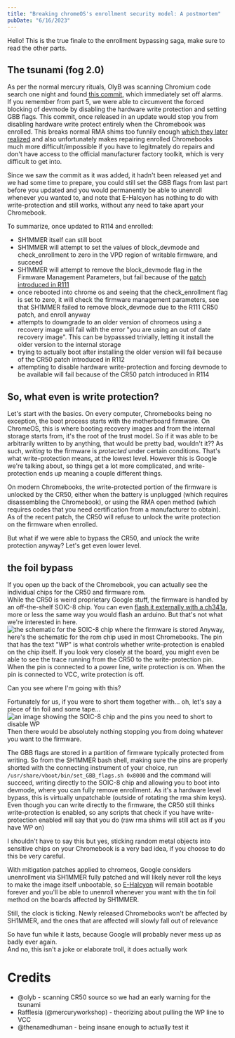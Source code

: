```yaml
---
title: "Breaking chromeOS's enrollment security model: A postmortem"
pubDate: "6/16/2023"
---
```


Hello! This is the true finale to the enrollment bypassing saga, make sure to read the other parts.

## The tsunami (fog 2.0)

As per the normal mercury rituals, OlyB was scanning Chromium code search one night and found [this commit](https://chromium.Googlesource.com/chromiumos/platform/ec/+/53a6bef971baa7110b6c2367554acf8b77331fb6%5E%21/#F1),
which immediately set off alarms. If you remember from part 5, we were able to circumvent the forced blocking of devmode by disabling the hardware write protection and setting GBB flags.
This commit, once released in an update would stop you from disabling hardware write protect entirely when the Chromebook was enrolled. This breaks normal RMA shims too funnily enough
[which they later realized](https://chromium.Googlesource.com/chromiumos/platform/ec/+/46fd92b93d48ce3c162ae2dd66a698faf3e6ad02) and also unfortunately makes repairing enrolled Chromebooks much more difficult/impossible if you have to legitmately do repairs and don't have access to the official manufacturer factory toolkit, which is very difficult to get into.

Since we saw the commit as it was added, it hadn't been released yet and we had some time to prepare, you could still set the GBB flags from last part before you updated and you would permanently be able to unenroll whenever you wanted to, and
note that E-Halcyon has nothing to do with write-protection and still works, without any need to take apart your Chromebook.

To summarize, once updated to R114 and enrolled:

- SH1MMER itself can still boot
- SH1MMER will attempt to set the values of block_devmode and check_enrollment to zero in the VPD region of writable firmware, and succeed
- SH1MMER will attempt to remove the block_devmode flag in the Firmware Management Parameters, but fail because of the [patch introduced in R111](https://chromium.Googlesource.com/chromiumos/platform/ec/+/563de01ea8af922d1c4a527f7074f03b46812e2a%5E%21/#F0)
- once rebooted into chrome os and seeing that the check_enrollment flag is set to zero, it will check the firmware management parameters, see that SH1MMER failed to remove block_devmode due to the R111 CR50 patch, and enroll anyway
- attempts to downgrade to an older version of chromeos using a recovery image will fail with the error "you are using an out of date recovery image". This can be bypasssed trivially, letting it install the older version to the internal storage
- trying to actually boot after installing the older version will fail because of the CR50 patch introduced in R112
- attempting to disable hardware write-protection and forcing devmode to be available will fail because of the CR50 patch introduced in R114

## So, what even is write protection?

Let's start with the basics. On every computer, Chromebooks being no exception, the boot process starts with the motherboard firmware. On ChromeOS, this is where booting recovery images and from the internal storage starts from, it's the root of the trust model. So if it was able to be arbitrarily written to by anything, that would be pretty bad, wouldn't it??
As such, _writing_ to the firmware is _protected_ under certain conditions. That's what write-protection means, at the lowest level. However this is Google we're talking about, so things get a lot more complicated, and write-protection ends up meaning a couple different things.

On modern Chromebooks, the write-protected portion of the firmware is unlocked by the CR50, either when the battery is unplugged (which requires disassembling the Chromebook), or using the RMA open method (which requires codes that you need certification from a manufacturer to obtain).
As of the recent patch, the CR50 will refuse to unlock the write protection on the firmware when enrolled.

But what if we were able to bypass the CR50, and unlock the write protection anyway? Let's get even lower level.

## the foil bypass

If you open up the back of the Chromebook, you can actually see the individual chips for the CR50 and firmware rom.<br/>
While the CR50 is weird proprietary Google stuff, the firmware is handled by an off-the-shelf SOIC-8 chip. You can even [flash it externally with a ch341a](https://wiki.mrchromebox.tech/Unbricking), more or less the same way you would flash an arduino. But that's not what we're interested in here.
![the schematic for the SOIC-8 chip where the firmware is stored](./breaking/romchip.png)
Anyway, here's the schematic for the rom chip used in most Chromebooks. The pin that has the text "WP" is what controls whether write-protection is enabled on the chip itself.
  If you look very closely at the board, you might even be able to see the trace running from the CR50 to the write-protection pin. When the pin is connected to a power line, write protection is on. When the pin is connected to VCC, write protection is off.

Can you see where I'm going with this?

Fortunately for us, if you were to short them together with... oh, let's say a piece of tin foil and some tape...
![an image showing the SOIC-8 chip and the pins you need to short to disable WP](./breaking/shorting.png)
Then there would be absolutely nothing stopping you from doing whatever you want to the firmware.

The GBB flags are stored in a partition of firmware typically protected from writing. So from the SH1MMER bash shell, making sure the pins are properly shorted with the connecting instrument of your choice, run `/usr/share/vboot/bin/set_GBB_flags.sh 0x8000` and the command will succeed, writing directly to the SOIC-8 chip and allowing you to boot into devmode, where you can fully remove enrollment. As it's a hardware level bypass, this is virtually unpatchable (outside of rotating the rma shim keys).<br/>
Even though you can write directly to the firmware, the CR50 still thinks write-protection is enabled, so any scripts that check if you have write-protection enabled will say that you do (raw rma shims will still act as if you have WP on)

I shouldn't have to say this but yes, sticking random metal objects into sensitive chips on your Chromebook is a very bad idea, if you choose to do this be very careful.

With mitigation patches applied to chromeos, Google considers unenrollment via SH1MMER fully patched and will likely never roll the keys to make the image itself unbootable, so [E-Halcyon](https://fog.gay) will remain bootable forever and you'll be able to unenroll whenever you want with the tin foil method on the boards affected by SH1MMER.

Still, the clock is ticking. Newly released Chromebooks won't be affected by SH1MMER, and the ones that are affected will slowly fall out of relevance

So have fun while it lasts, because Google will probably never mess up as badly ever again.<br/>
And no, this isn't a joke or elaborate troll, it does actually work

# Credits

- @olyb - scanning CR50 source so we had an early warning for the tsunami
- Rafflesia (@mercuryworkshop) - theorizing about pulling the WP line to VCC
- @thenamedhuman - being insane enough to actually test it
